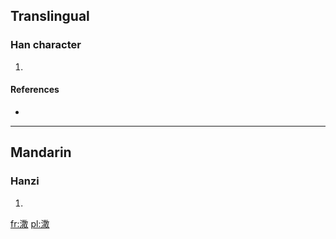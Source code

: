 ==Translingual==

===Han character===
{{Han char|rn=85|rad=水|as=12|sn=15|four=|canj=水廿月大 (ETBK)}}

# {{defn|Han|sort=水12}}

====References====
* {{Han ref|kx=0650.300|dkj=18288|dj=1061.110|hdz=31737.010|uh=6F75|ud=28533}}

----

==Mandarin==

===Hanzi===
{{cmn-hanzi|pin=[[sàn]] ([[san4]])|wg=san<sup>4</sup>}}

# {{defn|Mandarin|sort=水12}}

[[fr:潵]]
[[pl:潵]]